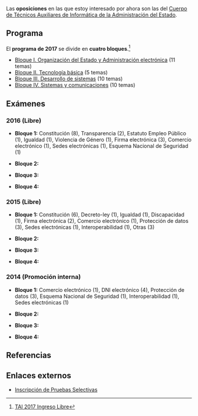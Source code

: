 {{header|1=Oposiciones}}

Las '''oposiciones''' en las que estoy interesado por ahora son las del [https://sede.inap.gob.es/tai Cuerpo de Técnicos Auxiliares de Informática de la Administración del Estado].

<!--
Cosas a hacer:
* Revisar exámenes anteriores y ver qué temas salen y con qué frecuencia, de los 4 bloques. Generar un temario en base al programa y profundizar en base al análisis de los exámenes.
* Usar tanto recursos web como apuntes o libros de la carrera.

-->

== Programa ==

El '''programa de 2017''' se divide en '''cuatro bloques'''.<ref>[https://sede.inap.gob.es/tai-2017-ingreso-libre TAI 2017 Ingreso Libre]</ref>

* [[programa2017-bloque1|Bloque I. Organización del Estado y Administración electrónica]] (11 temas)
* [[programa2017-bloque2|Bloque II. Tecnología básica]] (5 temas)
* [[programa2017-bloque3|Bloque III. Desarrollo de sistemas]] (10 temas)
* [[programa2017-bloque4|Bloque IV. Sistemas y comunicaciones]] (10 temas)

== Exámenes ==

=== 2016 (Libre) ===

* '''Bloque 1:''' Constitución (8), Transparencia (2), Estatuto Empleo Público (1), Igualdad (1), Violencia de Género (1), Firma electrónica (3), Comercio electrónico (1), Sedes electrónicas (1), Esquema Nacional de Seguridad (1)

* '''Bloque 2:''' 

* '''Bloque 3:''' 

* '''Bloque 4:''' 

=== 2015 (Libre) ===

* '''Bloque 1:''' Constitución (6), Decreto-ley (1), Igualdad (1), Discapacidad (1), Firma electrónica (2), Comercio electrónico (1), Protección de datos (3), Sedes electrónicas (1), Interoperabilidad (1), Otras (3)

* '''Bloque 2:''' 

* '''Bloque 3:''' 

* '''Bloque 4:''' 

=== 2014 (Promoción interna) ===

* '''Bloque 1:''' Comercio electrónico (1), DNI electrónico (4), Protección de datos (3), Esquema Nacional de Seguridad (1), Interoperabilidad (1), Sedes electrónicas (1)

* '''Bloque 2:''' 

* '''Bloque 3:''' 

* '''Bloque 4:''' 

<!--

otros textos:

dependencia, violencia de genero, defensor del pueblo, ens (esquema nacional de seguridad), eni (esquema nacional de interoperabilidad), las normas tecnicas de interoperabilidad, 39/2015, 40/2015, reglamento europeo de proteccion de datos

-->

== Referencias ==
{{reflist}}
{{reflist-end}}

== Enlaces externos ==

* [https://ips.redsara.es/IPSC/action/secure/buscarConvocatorias.do Inscripción de Pruebas Selectivas]

{{footer}}
